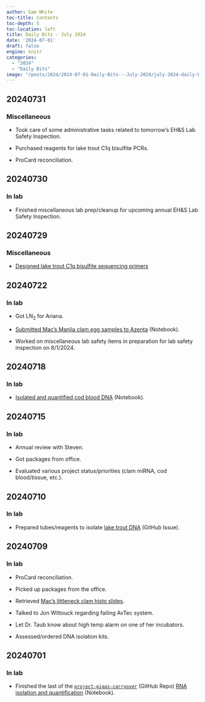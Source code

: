 ```yaml
---
author: Sam White
toc-title: Contents
toc-depth: 5
toc-location: left
title: Daily Bits - July 2024
date: '2024-07-01'
draft: false
engine: knitr
categories: 
  - "2024"
  - "Daily Bits"
image: "/posts/2024/2024-07-01-Daily-Bits---July-2024/july-2024-daily-bits.png"
---
```

## 20240731

### Miscellaneous

- Took care of some administrative tasks related to tomorrow's EH&S Lab Safety Inspection.

- Purchased reagents for lake trout C1q bisulfite PCRs.

- ProCard reconciliation.

## 20240730

### In lab

- Finished miscellaneous lab prep/cleanup for upcoming annual EH&S Lab Safety Inspection.

## 20240729

### Miscellaneous

- [Designed lake trout C1q bisulfite sequencing primers](../2024-07-29-Primer-Design---Lake-Trout-C1q-Gene-Bisulfite-Sequencing-Primers-Using-Primer3/index.qmd)

## 20240722

### In lab

- Got LN<sub>2</sub> for Ariana.

- [Submitted Mac's Manila clam egg samples to Azenta](../2024-07-22-Samples-Submitted---Macs-Manilla-Clam-Egg-Samples-for-sRNA-seq-at-Azenta/index.qmd) (Notebook).

- Worked on miscellaneous lab safety items in preparation for lab safety inspection on 8/1/2024.

## 20240718

### In lab

- [Isolated and quantified cod blood DNA](../2024-07-18-DNA-Isolation-and-Quantification---Pacific-Cod-Blood/index.qmd) (Notebook).

## 20240715

### In lab

- Annual review with Steven.

- Got packages from office.

- Evaluated various project status/priorities (clam miRNA, cod blood/tissue, etc.).

## 20240710

### In lab

- Prepared tubes/reagents to isolate [lake trout DNA](https://github.com/RobertsLab/resources/issues/1929) (GitHub Issue).

## 20240709

### In lab

- ProCard reconciliation.

- Picked up packages from the office.

- Retrieved [Mac's littleneck clam histo slides](../2024-07-09-Samples-Received---L.staminea-Histology-Slides-for-Mac/index.qmd).

- Talked to Jon Wittouck regarding failing AvTec system.

- Let Dr. Taub know about high temp alarm on one of her incubators.

- Assessed/ordered DNA isolation kits.

## 20240701

### In lab

- Finished the last of the [`project-gigas-carryover`](https://github.com/RobertsLab/project-gigas-carryover/tree/main/lifestage_carryover) (GitHub Repo) [RNA isolation and quantification](../2024-07-01-RNA-Isolation-and-Quantification---C.gigas-Lifestage-Carryover-Seed-Juvenile-and-Adult/index.qmd) (Notebook).
